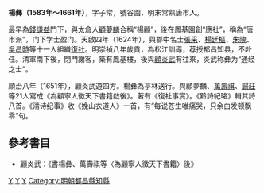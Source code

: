 '''楊彝（1583年～1661年）'''，字子常，號谷園，明末常熟唐市人。

最早為[[錢謙益|錢謙益]]門下，與太倉人[[顧夢麟|顧夢麟]]合稱“楊顧”，後在鳳基園創“應社”，稱為“唐市派”，门下学士盈门。天啟四年（1624年），與郡中名士[[張采|張采]]、[[楊廷樞|楊廷樞]]、[[朱隗|朱隗]]、[[吳昌時|吳昌時]]等十一人組織[[復社|復社]]。明崇禎八年歲貢，為松江訓導，荐授都昌知县，不赴任。清軍南下後，閉門謝客，築有鳳基樓，後與[[顧炎武|顧炎武]]有往來，炎武称彝为“通经之士”。

順治八年（1651年），顧炎武遊四方。楊彝為亭林送行。與顧夢麟、[[萬壽祺|萬壽祺]]、[[歸莊|歸莊]]等21人寫成《為顧寧人徵天下書籍啟後》。著有《復社事實》。《黔詩紀略》輯其詩八首。《清诗纪事》收《娩山衣道人》一首，有“每说苍生唯痛哭，只余白发顿飘零”句。

==參考書目==
* 顧炎武：《書楊彝、萬壽祺等〈為顧寧人徵天下書籍〉後》

[[Category:明朝復社人物|Y]]
[[Category:常熟人|Y]]
[[Category:楊姓|Y]]
[[Category:明朝都昌縣知縣|Category:明朝都昌縣知縣]]